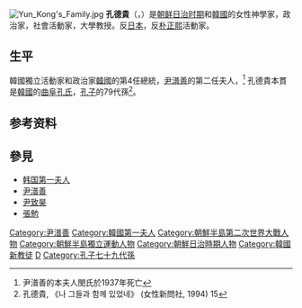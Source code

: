 {{Infobox Officeholder
| name =孔德貴<br />{{lang|ko|공덕귀}}
| image = [[File:Kong_Deok_Kui_1928's.jpg|200px]]
|birth_name= 
| birth_date = {{birth date|mf=yes|1911|4|21}}
| birth_place = {{KOR-JPN}}[[慶尚南道|慶尚南道]][[统营市|龍南郡]]
|nationality={{KOR}}
| death_date =  {{death date and age|1997|12|24|1911|4|21}}
| death_place =  {{KOR}}[[首爾特別市|首爾特別市]][[鍾路區|鍾路區]][[三清洞|三清洞]]
| restingplace =   
| alma_mater = 
| profession =女权主义者、社会活动家
| office1= {{ROK}}[[韩国第一夫人|第一夫人]]
| term_start1= 1960年8月13日
| term_end1= 1962年3月23日
| president1 =[[尹潽善|尹潽善]]
| predecessor1=[[李富蘭|李富蘭]]{{small|（正任）}}<br>[[白貴蘭|白貴蘭]]{{small|（代理）}}
| successor1= [[陸英修|陸英修]]
| spouse = [[尹潽善|尹潽善]]
| children = 
| parents =  
| religion =  [[新教|新教]]
| signature = }}
{{Infobox Korean name
|hangul=공덕귀
|hanja= {{linktext|孔|德|貴|}}
|rr=Gongdeokgwi
|mr=Kongdŏkkwi
}}
[[File:Yun_Kong's_Family.jpg|thumb]]
'''孔德貴'''（{{Lang-ko|'''공덕귀'''}}，{{Bd|1911年|4月21日<ref>[http://article.joinsmsn.com/news/article/article.asp?ctg=12&Total_ID=3044768 공씨 대종회 "공자후예 인정받아 뿌듯"]{{dead link|date=2017年12月 |bot=InternetArchiveBot |fix-attempted=yes }} 중앙일보 2008년 02월 18일자</ref>|1997年|11月24日}}）是[[朝鲜日治时期|朝鲜日治时期]]和[[韓國|韓國]]的女性神學家，政治家，社會活動家，大學教授。反[[日本|日本]]，反[[朴正熙|朴正熙]]活動家。

==生平==
韓國獨立活動家和政治家[[韓國|韓國]]的第4任總統，[[尹潽善|尹潽善]]的第二任夫人，<ref>尹潽善的本夫人閔氏於1937年死亡</ref> 孔德貴本貫是[[韓國|韓國]]的[[曲阜孔氏_(朝鮮半島)|曲阜孔氏]]，[[孔子|孔子]]的79代孫<ref>孔德貴, 《나 그들과 함께 있었네》 (女性新問社, 1994) 15</ref>。

==参考资料==
{{reflist}}

== 參見 ==
*[[韩国第一夫人|韩国第一夫人]]
* [[尹潽善|尹潽善]]
* [[尹致昊|尹致昊]]
* [[張勉|張勉]]


{{s-start}}
{{s-hon}}
{{s-bef| before=[[白貴蘭|白貴蘭]]}}
{{s-ttl|title=[[韓國第一夫人|韓國第一夫人]]|years=1960–1962}}
{{s-aft|after=[[陸英修|陸英修]]}}
{{s-end}}

{{DEFAULTSORT:K}}
[[Category:尹潽善|Category:尹潽善]]
[[Category:韓國第一夫人|Category:韓國第一夫人]]
[[Category:朝鮮半島第二次世界大戰人物|Category:朝鮮半島第二次世界大戰人物]]
[[Category:朝鮮半島獨立運動人物|Category:朝鮮半島獨立運動人物]]
[[Category:朝鮮日治時期人物|Category:朝鮮日治時期人物]]
[[Category:韓國新教徒|Category:韓國新教徒]]
[[Category:孔姓|D]]
[[Category:孔子七十九代孫|Category:孔子七十九代孫]]
